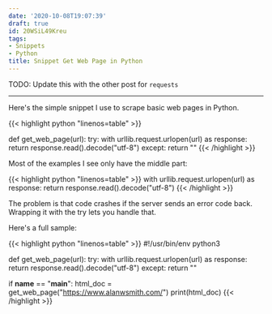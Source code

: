 ```yaml
---
date: '2020-10-08T19:07:39'
draft: true
id: 20WSiL49Kreu
tags:
- Snippets
- Python
title: Snippet Get Web Page in Python
---
```


TODO: Update this with the other post for `requests`


---



Here's the simple snippet I use to scrape basic web pages in Python.

{{< highlight python "linenos=table" >}}

def get_web_page(url):
    try:
        with urllib.request.urlopen(url) as response:
            return response.read().decode("utf-8")
    except:
        return ""
{{< /highlight >}}

Most of the examples I see only have the middle part:

{{< highlight python "linenos=table" >}}
with urllib.request.urlopen(url) as response:
	return response.read().decode("utf-8")
{{< /highlight >}}

The problem is that code crashes if the server sends an error code back. Wrapping it with the try lets you handle that. 

Here's a full sample:

{{< highlight python "linenos=table" >}}
#!/usr/bin/env python3


def get_web_page(url):
    try:
        with urllib.request.urlopen(url) as response:
            return response.read().decode("utf-8")
    except:
        return ""

if __name__ == "__main__":
    html_doc = get_web_page("https://www.alanwsmith.com/")
    print(html_doc)
{{< /highlight >}}